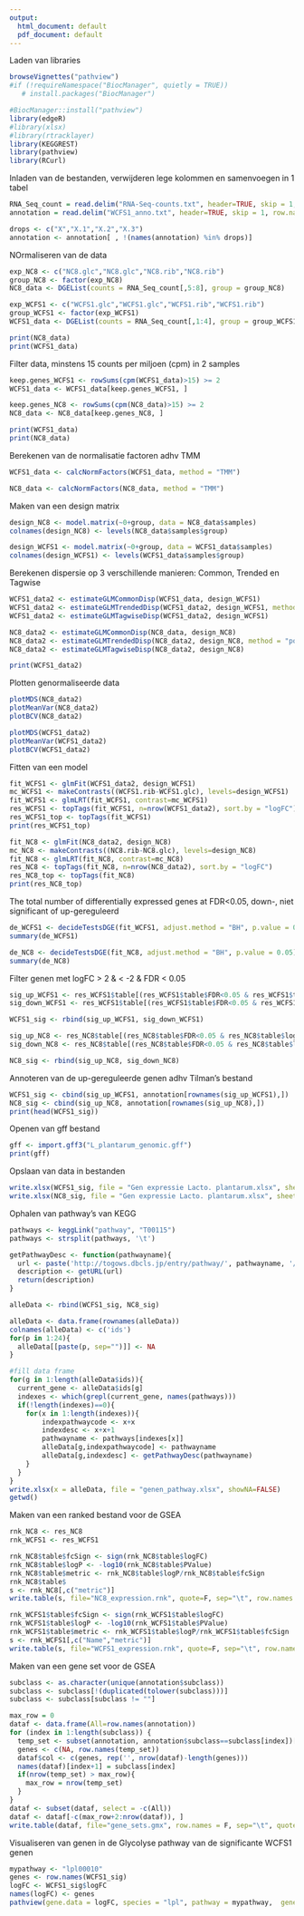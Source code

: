 ```yaml
---
output:
  html_document: default
  pdf_document: default
---
```


Laden van libraries
```r
browseVignettes("pathview")
#if (!requireNamespace("BiocManager", quietly = TRUE))
   # install.packages("BiocManager")

#BiocManager::install("pathview")
library(edgeR)
#library(xlsx)
#library(rtracklayer)
library(KEGGREST)
library(pathview)
library(RCurl)
```

Inladen van de bestanden, verwijderen lege kolommen en samenvoegen in 1 tabel
```r
RNA_Seq_count = read.delim("RNA-Seq-counts.txt", header=TRUE, skip = 1, row.names = 1)
annotation = read.delim("WCFS1_anno.txt", header=TRUE, skip = 1, row.names = 1)

drops <- c("X","X.1","X.2","X.3")
annotation <- annotation[ , !(names(annotation) %in% drops)]
```

NOrmaliseren van de data
```r
exp_NC8 <- c("NC8.glc","NC8.glc","NC8.rib","NC8.rib")
group_NC8 <- factor(exp_NC8)
NC8_data <- DGEList(counts = RNA_Seq_count[,5:8], group = group_NC8)

exp_WCFS1 <- c("WCFS1.glc","WCFS1.glc","WCFS1.rib","WCFS1.rib")
group_WCFS1 <- factor(exp_WCFS1)
WCFS1_data <- DGEList(counts = RNA_Seq_count[,1:4], group = group_WCFS1)

print(NC8_data)
print(WCFS1_data)
```

Filter data, minstens 15 counts per miljoen (cpm) in 2 samples
```r
keep.genes_WCFS1 <- rowSums(cpm(WCFS1_data)>15) >= 2
WCFS1_data <- WCFS1_data[keep.genes_WCFS1, ]

keep.genes_NC8 <- rowSums(cpm(NC8_data)>15) >= 2
NC8_data <- NC8_data[keep.genes_NC8, ]

print(WCFS1_data)
print(NC8_data)
```

Berekenen van de normalisatie factoren adhv TMM
```r
WCFS1_data <- calcNormFactors(WCFS1_data, method = "TMM")

NC8_data <- calcNormFactors(NC8_data, method = "TMM")
```

Maken van een design matrix
```r
design_NC8 <- model.matrix(~0+group, data = NC8_data$samples)
colnames(design_NC8) <- levels(NC8_data$samples$group)

design_WCFS1 <- model.matrix(~0+group, data = WCFS1_data$samples)
colnames(design_WCFS1) <- levels(WCFS1_data$samples$group)
```

Berekenen dispersie op 3 verschillende manieren: Common, Trended en Tagwise
```r
WCFS1_data2 <- estimateGLMCommonDisp(WCFS1_data, design_WCFS1)
WCFS1_data2 <- estimateGLMTrendedDisp(WCFS1_data2, design_WCFS1, method = "power")
WCFS1_data2 <- estimateGLMTagwiseDisp(WCFS1_data2, design_WCFS1)

NC8_data2 <- estimateGLMCommonDisp(NC8_data, design_NC8)
NC8_data2 <- estimateGLMTrendedDisp(NC8_data2, design_NC8, method = "power")
NC8_data2 <- estimateGLMTagwiseDisp(NC8_data2, design_NC8)

print(WCFS1_data2)
```

Plotten genormaliseerde data
```r
plotMDS(NC8_data2)
plotMeanVar(NC8_data2)
plotBCV(NC8_data2)

plotMDS(WCFS1_data2)
plotMeanVar(WCFS1_data2)
plotBCV(WCFS1_data2)
```

Fitten van een model
```r
fit_WCFS1 <- glmFit(WCFS1_data2, design_WCFS1)
mc_WCFS1 <- makeContrasts((WCFS1.rib-WCFS1.glc), levels=design_WCFS1)
fit_WCFS1 <- glmLRT(fit_WCFS1, contrast=mc_WCFS1)
res_WCFS1 <- topTags(fit_WCFS1, n=nrow(WCFS1_data2), sort.by = "logFC")
res_WCFS1_top <- topTags(fit_WCFS1)
print(res_WCFS1_top)

fit_NC8 <- glmFit(NC8_data2, design_NC8)
mc_NC8 <- makeContrasts((NC8.rib-NC8.glc), levels=design_NC8)
fit_NC8 <- glmLRT(fit_NC8, contrast=mc_NC8)
res_NC8 <- topTags(fit_NC8, n=nrow(NC8_data2), sort.by = "logFC")
res_NC8_top <- topTags(fit_NC8)
print(res_NC8_top)
```

The total number of differentially expressed genes at FDR<0.05, down-, niet significant of up-gereguleerd
```r
de_WCFS1 <- decideTestsDGE(fit_WCFS1, adjust.method = "BH", p.value = 0.05)
summary(de_WCFS1)

de_NC8 <- decideTestsDGE(fit_NC8, adjust.method = "BH", p.value = 0.05)
summary(de_NC8)
```

Filter genen met logFC > 2 & < -2 & FDR < 0.05
```r

sig_up_WCFS1 <- res_WCFS1$table[(res_WCFS1$table$FDR<0.05 & res_WCFS1$table$logFC > 2), ]
sig_down_WCFS1 <- res_WCFS1$table[(res_WCFS1$table$FDR<0.05 & res_WCFS1$table$logFC < -2), ]

WCFS1_sig <- rbind(sig_up_WCFS1, sig_down_WCFS1)

sig_up_NC8 <- res_NC8$table[(res_NC8$table$FDR<0.05 & res_NC8$table$logFC > 2), ]
sig_down_NC8 <- res_NC8$table[(res_NC8$table$FDR<0.05 & res_NC8$table$logFC < -2), ]

NC8_sig <- rbind(sig_up_NC8, sig_down_NC8)
```

Annoteren van de up-gereguleerde genen adhv Tilman's bestand
```r
WCFS1_sig <- cbind(sig_up_WCFS1, annotation[rownames(sig_up_WCFS1),])
NC8_sig <- cbind(sig_up_NC8, annotation[rownames(sig_up_NC8),])
print(head(WCFS1_sig))
```

Openen van gff bestand
```r
gff <- import.gff3("L_plantarum_genomic.gff")
print(gff)
```

Opslaan van data in bestanden
```r
write.xlsx(WCFS1_sig, file = "Gen expressie Lacto. plantarum.xlsx", sheetName = "WCFS1 significant", append = T)
write.xlsx(NC8_sig, file = "Gen expressie Lacto. plantarum.xlsx", sheetName = "NC8 significant", append = T)
```

Ophalen van pathway's van KEGG
```r
pathways <- keggLink("pathway", "T00115")
pathways <- strsplit(pathways, '\t')

getPathwayDesc <- function(pathwayname){
  url <- paste('http://togows.dbcls.jp/entry/pathway/', pathwayname, '/name', sep="")
  description <- getURL(url)
  return(description)
}

alleData <- rbind(WCFS1_sig, NC8_sig)

alleData <- data.frame(rownames(alleData))
colnames(alleData) <- c('ids')
for(p in 1:24){
  alleData[[paste(p, sep="")]] <- NA
}

#fill data frame
for(g in 1:length(alleData$ids)){
  current_gene <- alleData$ids[g]
  indexes <- which(grepl(current_gene, names(pathways)))
  if(!length(indexes)==0){
    for(x in 1:length(indexes)){
        indexpathwaycode <- x+x
        indexdesc <- x+x+1
        pathwayname <- pathways[indexes[x]]
        alleData[g,indexpathwaycode] <- pathwayname
        alleData[g,indexdesc] <- getPathwayDesc(pathwayname)
    }
  }
}
write.xlsx(x = alleData, file = "genen_pathway.xlsx", showNA=FALSE)
getwd()
```

Maken van een ranked bestand voor de GSEA
```r
rnk_NC8 <- res_NC8
rnk_WCFS1 <- res_WCFS1

rnk_NC8$table$fcSign <- sign(rnk_NC8$table$logFC)
rnk_NC8$table$logP <- -log10(rnk_NC8$table$PValue)
rnk_NC8$table$metric <- rnk_NC8$table$logP/rnk_NC8$table$fcSign
rnk_NC8$table$
s <- rnk_NC8[,c("metric")]
write.table(s, file="NC8_expression.rnk", quote=F, sep="\t", row.names = F)

rnk_WCFS1$table$fcSign <- sign(rnk_WCFS1$table$logFC)
rnk_WCFS1$table$logP <- -log10(rnk_WCFS1$table$PValue)
rnk_WCFS1$table$metric <- rnk_WCFS1$table$logP/rnk_WCFS1$table$fcSign
s <- rnk_WCFS1[,c("Name","metric")]
write.table(s, file="WCFS1_expression.rnk", quote=F, sep="\t", row.names = F)

```

Maken van een gene set voor de GSEA
```r
subclass <- as.character(unique(annotation$subclass))
subclass <- subclass[!(duplicated(tolower(subclass)))]
subclass <- subclass[subclass != ""]

max_row = 0
dataf <- data.frame(All=row.names(annotation))
for (index in 1:length(subclass)) {
  temp_set <- subset(annotation, annotation$subclass==subclass[index])['subclass']
  genes <- c(NA, row.names(temp_set))
  dataf$col <- c(genes, rep('', nrow(dataf)-length(genes)))
  names(dataf)[index+1] = subclass[index]
  if(nrow(temp_set) > max_row){
    max_row = nrow(temp_set)
  }
}
dataf <- subset(dataf, select = -c(All))
dataf <- dataf[-c(max_row+2:nrow(dataf)), ]
write.table(dataf, file="gene_sets.gmx", row.names = F, sep="\t", quote = F)
```

Visualiseren van genen in de Glycolyse pathway van de significante WCFS1 genen
```r
mypathway <- "lpl00010"
genes <- row.names(WCFS1_sig)
logFC <- WCFS1_sig$logFC
names(logFC) <- genes
pathview(gene.data = logFC, species = "lpl", pathway = mypathway,  gene.idtype = "KEGG")

```






